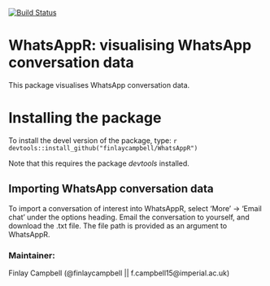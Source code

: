 [![Build Status](https://travis-ci.org/finlaycampbell/WhatsAppR.svg?branch=master)](https://travis-ci.org/finlaycampbell/WhatsAppR)

# WhatsAppR: visualising WhatsApp conversation data

This package visualises WhatsApp conversation data.


# Installing the package

To install the devel version of the package, type:
  ```r
devtools::install_github("finlaycampbell/WhatsAppR")
```

Note that this requires the package *devtools* installed.


## Importing WhatsApp conversation data

To import a conversation of interest into WhatsAppR, select 'More' -> 'Email chat' under the options heading.
Email the conversation to yourself, and download the .txt file. The file path is provided as an argument to WhatsAppR.

### Maintainer:
Finlay Campbell (@finlaycampbell || f.campbell15@imperial.ac.uk)
